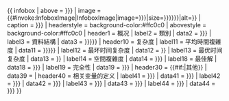 {{ infobox
| above          = {{{name|{{{Name|<includeonly>{{PAGENAME}}</includeonly>}}}}}}
| image          = {{#invoke:InfoboxImage|InfoboxImage|image={{{Image|{{{image|}}}}}}|size={{{image size|{{{image_size|{{{imagesize|}}}}}}}}}|alt={{{alt|}}}}}
| caption        = {{{Caption|{{{caption|}}}}}}
| headerstyle    = background-color:#ffc0c0
| abovestyle     = background-color:#ffc0c0
| header1        = 概况
| label2         = 類別
| data2          = {{{Class|{{{class|}}}}}}
| label3         = 資料結構
| data3          = {{{DataStructure|{{{data|{{#statements:P2283}}}}}}}}
| header10       = 复杂度
| label11        = 平均時間複雜度
| data11         = {{{TimeComp|{{{average-time|{{#statements:P3754}}}}}}}}
| label12        = 最坏时间复杂度
| data12         = {{{time|{{#statements:P3752}}}}}
| label13        = 最优时间复杂度
| data13         = {{{best-time|{{#statements:P3753}}}}}
| label14        = 空間複雜度
| data14         = {{{SpaceComp|{{{space|}}}}}}
| label18        = 最佳解
| data18         = {{{Optimal|{{{optimal|}}}}}}
| label19        = 完全性
| data19         = {{{Complete|{{{complete|}}}}}}
| header30       = {{#if:{{{Other|}}}|其他}}
| data39         = {{{Other|}}}
| header40       = 相关变量的定义
| label41        = {{{var1|{{{Var1|<math>n</math>}}}}}}
| data41         = {{{def1|{{{Def1|}}}}}}
| label42        = {{{var2|{{{Var2|}}}}}}
| data42         = {{{def2|{{{Def2|}}}}}}
| label43        = {{{var3|{{{Var3|}}}}}}
| data43         = {{{def3|{{{Def3|}}}}}}
| label44        = {{{var4|{{{Var4|}}}}}}
| data44         = {{{def4|{{{Def4|}}}}}}
}}<noinclude>
{{documentation}}
</noinclude>